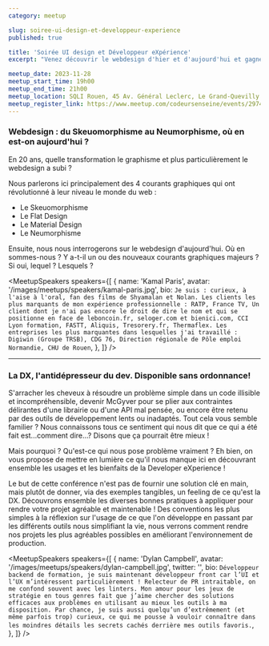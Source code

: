 ```yaml
---
category: meetup

slug: soiree-ui-design-et-developpeur-experience
published: true

title: 'Soirée UI design et Développeur eXpérience'
excerpt: "Venez découvrir le webdesign d'hier et d'aujourd'hui et gagner en efficacité grâce à la Developer eXpérience"

meetup_date: 2023-11-28
meetup_start_time: 19h00
meetup_end_time: 21h00
meetup_location: SQLI Rouen, 45 Av. Général Leclerc, Le Grand-Quevilly
meetup_register_link: https://www.meetup.com/codeursenseine/events/297417950/
---
```


### Webdesign : du Skeuomorphisme au Neumorphisme, où en est-on aujourd'hui ?

En 20 ans, quelle transformation le graphisme et plus particulièrement le webdesign a subi ?

Nous parlerons ici principalement des 4 courants graphiques qui ont révolutionné à leur niveau le monde du web :

- Le Skeuomorphisme
- Le Flat Design
- Le Material Design
- Le Neumorphisme

Ensuite, nous nous interrogerons sur le webdesign d'aujourd'hui. Où en sommes-nous ? Y a-t-il un ou des nouveaux courants graphiques majeurs ? Si oui, lequel ? Lesquels ?

<MeetupSpeakers
  speakers={[
    {
      name: 'Kamal Paris',
      avatar: '/images/meetups/speakers/kamal-paris.jpg',
      bio: `Je suis : curieux, à l'aise à l'oral, fan des films de Shyamalan et Nolan. Les clients les plus marquants de mon expérience professionnelle : RATP, France TV, Un client dont je n'ai pas encore le droit de dire le nom et qui se positionne en face de leboncoin.fr, seloger.com et bienici.com, CCI Lyon formation, FASTT, Aliquis, Tresorery.fr, Thermaflex. Les entreprises les plus marquantes dans lesquelles j'ai travaillé : Digiwin (Groupe TRSB), CDG 76, Direction régionale de Pôle emploi Normandie, CHU de Rouen`,
    },
  ]}
/>

---

### La DX, l'antidépresseur du dev. Disponible sans ordonnance!

S'arracher les cheveux à résoudre un problème simple dans un code illisible et incompréhensible, devenir McGyver pour se plier aux contraintes délirantes d'une librairie ou d'une API mal pensée, ou encore être retenu par des outils de développement lents ou inadaptés. Tout cela vous semble familier ? Nous connaissons tous ce sentiment qui nous dit que ce qui a été fait est...comment dire...? Disons que ça pourrait être mieux !

Mais pourquoi ? Qu'est-ce qui nous pose problème vraiment ? Eh bien, on vous propose de mettre en lumière ce qu'il nous manque ici en découvrant ensemble les usages et les bienfaits de la Developer eXperience !

Le but de cette conférence n'est pas de fournir une solution clé en main, mais plutôt de donner, via des exemples tangibles, un feeling de ce qu'est la DX.
Découvrons ensemble les diverses bonnes pratiques à appliquer pour rendre votre projet agréable et maintenable ! Des conventions les plus simples à la réflexion sur l'usage de ce que l'on développe en passant par les différents outils nous simplifiant la vie, nous verrons comment rendre nos projets les plus agréables possibles en améliorant l'environnement de production.

<MeetupSpeakers
  speakers={[
    {
      name: 'Dylan Campbell',
      avatar: '/images/meetups/speakers/dylan-campbell.jpg',
      twitter: '',
      bio: `Développeur backend de formation, je suis maintenant développeur front car l’UI et l’UX m’intéressent particulièrement ! Relecteur de PR intraitable, on me confond souvent avec les linters. Mon amour pour les jeux de stratégie en tous genres fait que j’aime chercher des solutions efficaces aux problèmes en utilisant au mieux les outils à ma disposition. Par chance, je suis aussi quelqu’un d’extrêmement (et même parfois trop) curieux, ce qui me pousse à vouloir connaître dans les moindres détails les secrets cachés derrière mes outils favoris.`,
    },
  ]}
/>
